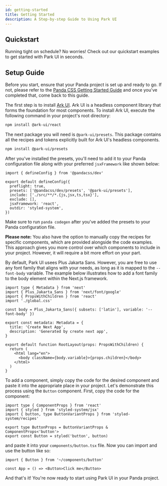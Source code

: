 ```yaml
---
id: getting-started
title: Getting Started
description: A Step-by-step Guide to Using Park UI
---
```




## Quickstart

Running tight on schedule? No worries! Check out our quickstart examples to get
started with Park UI in seconds.

<Quickstart />

## Setup Guide

<Steps>
<Step title="Prerequisite" number="1">

Before you start, ensure that your Panda project is set up and ready to go. If
not, please refer to the
[Panda CSS Getting Started Guide](https://panda-css.com/docs/overview/getting-started#framework-guides)
and once you've completed that, come back to this guide.

</Step>
<Step title="Install Ark UI" number="2">

The first step is to install [Ark UI](https://ark-ui.com). Ark UI is a headless
component library that forms the foundation for most components. To install Ark
UI, execute the following command in your project's root directory:

```bash
npm install @ark-ui/react
```

</Step>
<Step number="3" title="Install the Panda Presets">

The next package you will need is `@park-ui/presets`. This package contains all
the recipes and tokens explicitly built for Ark UI's headless components.

```bash
npm install @park-ui/presets
```

After you've installed the presets, you'll need to add it to your Panda
configuration file along with your preferred `jsxFramework` like shown below:

```tsx
import { defineConfig } from '@pandacss/dev'

export default defineConfig({
  preflight: true,
  presets: ['@pandacss/dev/presets', '@park-ui/presets'],
  include: ['./src/**/*.{js,jsx,ts,tsx}'],
  exclude: [],
  jsxFramework: 'react',
  outdir: 'styled-system',
})
```

Make sure to run `panda codegen` after you've added the presets to your Panda
configuration file.

**Please note:** You also have the option to manually copy the recipes for
specific components, which are provided alongside the code examples. This
approach gives you more control over which components to include in your
project. However, it will require a bit more effort on your part.

</Step>
<Step number="4" title="Setup Your Font Family">

By default, Park UI usees Plus Jakarta Sans. However, you are free to use any
font family that aligns with your needs, as long as it is mapped to the
`--font-body` variable. The example below illustrates how to add a font family
to the body element within the Next.js framework.

```tsx
import type { Metadata } from 'next'
import { Plus_Jakarta_Sans } from 'next/font/google'
import { PropsWithChildren } from 'react'
import './global.css'

const body = Plus_Jakarta_Sans({ subsets: ['latin'], variable: '--font-body' })

export const metadata: Metadata = {
  title: 'Create Next App',
  description: 'Generated by create next app',
}

export default function RootLayout(props: PropsWithChildren) {
  return (
    <html lang="en">
      <body className={body.variable}>{props.children}</body>
    </html>
  )
}
```

</Step>
<Step number="5" title="Add your first component">

To add a component, simply copy the code for the desired component and paste it
into the appropriate place in your project. Let's demonstrate this process using
the `Button` component. First, copy the code for the component:

```tsx
import type { ComponentProps } from 'react'
import { styled } from 'styled-system/jsx'
import { button, type ButtonVariantProps } from 'styled-system/recipes'

export type ButtonProps = ButtonVariantProps & ComponentProps<'button'>
export const Button = styled('button', button)
```

and paste it into your `components/button.tsx` file. Now you can import and use
the button like so:

```tsx
import { Button } from '~/components/button'

const App = () => <Button>Click me</Button>
```

And that's it! You're now ready to start using Park UI in your Panda project.

</Step>
</Steps>
